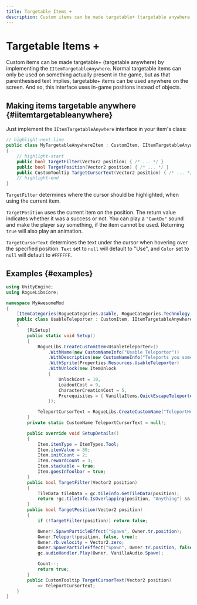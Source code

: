 ```yaml
---
title: Targetable Items +
description: Custom items can be made targetable+ (targetable anywhere) by implementing the IItemTargetableAnywhere. Normal targetable items can only be used on something actually present in the game, but as that parenthesised text implies, targetable+ items can be used anywhere on the screen. And so, this interface uses in-game positions instead of objects.
---
```


# Targetable Items +

Custom items can be made targetable+ (targetable anywhere) by implementing the `IItemTargetableAnywhere`. Normal targetable items can only be used on something actually present in the game, but as that parenthesised text implies, targetable+ items can be used anywhere on the screen. And so, this interface uses in-game positions instead of objects.

## Making items targetable anywhere {#iitemtargetableanywhere}

Just implement the `IItemTargetableAnywhere` interface in your item's class:

```csharp title="/MyAwesomeProject/MyTargetableAnywhereItem.cs"
// highlight-next-line
public class MyTargetableAnywhereItem : CustomItem, IItemTargetableAnywhere
{
    // highlight-start
    public bool TargetFilter(Vector2 position) { /* ... */ }
    public bool TargetPosition(Vector2 position) { /* ... */ }
    public CustomTooltip TargetCursorText(Vector2 position) { /* ... */ }
    // highlight-end
}
```

`TargetFilter` determines where the cursor should be highlighted, when using the current item.

`TargetPosition` uses the current item on the position. The return value indicates whether it was a success or not. You can play a `"CantDo"` sound and make the player say something, if the item cannot be used. Returning `true` will also play an animation.

`TargetCursorText` determines the text under the cursor when hovering over the specified position. `Text` set to `null` will default to "Use", and `Color` set to `null` will default to `#FFFFFF`.

## Examples {#examples}

<Tabs>
<TabItem value="Usable Teleporter">

```csharp title="/MyAwesomeProject/UsableTeleporter.cs"
using UnityEngine;
using RogueLibsCore;

namespace MyAwesomeMod
{
    [ItemCategories(RogueCategories.Usable, RogueCategories.Technology, RogueCategories.Stealth)]
    public class UsableTeleporter : CustomItem, IItemTargetableAnywhere
    {
        [RLSetup]
        public static void Setup()
        {
            RogueLibs.CreateCustomItem<UsableTeleporter>()
                .WithName(new CustomNameInfo("Usable Teleporter"))
                .WithDescription(new CustomNameInfo("Teleports you somewhere. Has limited uses."))
                .WithSprite(Properties.Resources.UsableTeleporter)
                .WithUnlock(new ItemUnlock
                {
                    UnlockCost = 10,
                    LoadoutCost = 9,
                    CharacterCreationCost = 5,
                    Prerequisites = { VanillaItems.QuickEscapeTeleporter, nameof(WildBypasser) },
                });

            TeleportCursorText = RogueLibs.CreateCustomName("TeleportHere", NameTypes.Interface, new CustomNameInfo("Teleport here"));
        }
        private static CustomName TeleportCursorText = null!;

        public override void SetupDetails()
        {
            Item.itemType = ItemTypes.Tool;
            Item.itemValue = 80;
            Item.initCount = 2;
            Item.rewardCount = 3;
            Item.stackable = true;
            Item.goesInToolbar = true;
        }
        public bool TargetFilter(Vector2 position)
        {
            TileData tileData = gc.tileInfo.GetTileData(position);
            return !gc.tileInfo.IsOverlapping(position, "Anything") && tileData.wallMaterial == wallMaterialType.None;
        }
        public bool TargetPosition(Vector2 position)
        {
            if (!TargetFilter(position)) return false;

            Owner!.SpawnParticleEffect("Spawn", Owner.tr.position);
            Owner.Teleport(position, false, true);
            Owner.rb.velocity = Vector2.zero;
            Owner.SpawnParticleEffect("Spawn", Owner.tr.position, false);
            gc.audioHandler.Play(Owner, VanillaAudio.Spawn);

            Count--;
            return true;
        }
        public CustomTooltip TargetCursorText(Vector2 position)
            => TeleportCursorText;
    }
}
```

</TabItem>
</Tabs>

